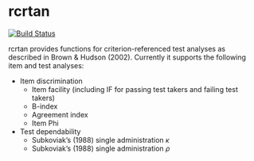 # rcrtan

[![Build Status](https://travis-ci.org/gtlaflair/rcrtan.svg?branch=master)](https://travis-ci.org/gtlaflair/rcrtan)

rcrtan provides functions for criterion-referenced test analyses as described in Brown & Hudson (2002). Currently it supports the following item and test analyses:

* Item discrimination
     + Item facility (including IF for passing test takers and failing test takers)
     + B-index
     + Agreement index
     + Item Phi
  
* Test dependability
     + Subkoviak's (1988) single administration $\kappa$
     + Subkoviak's (1988) single administration $\rho$